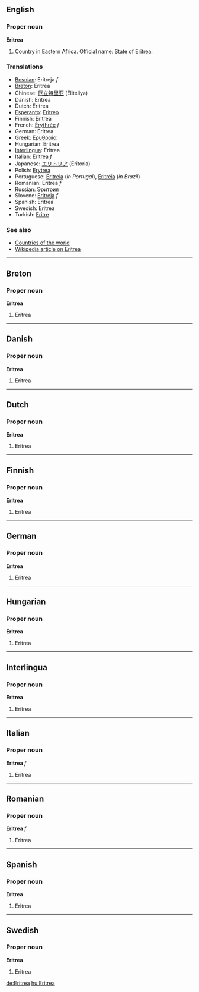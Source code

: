 ==English==
===Proper noun===
'''Eritrea'''

# Country in Eastern Africa. Official name: State of Eritrea.<!--encyclopedic info - does not belong in Wiktionary: Its capital city is [[Asmara]]. -->

===Translations===
*[[Bosnian]]: Eritreja ''f''
*[[Breton]]: Eritrea
*Chinese: [[厄立特里亚]] (Eliteliya)
*Danish: Eritrea
*Dutch: Eritrea
*[[Esperanto]]: [[Eritreo]]
*Finnish: Eritrea
*French: [[Érythrée]] ''f''
*German: Eritrea
*Greek: [[Ερυθραία]]
*Hungarian: Eritrea
*[[Interlingua]]: Eritrea
*Italian: Eritrea ''f''
*Japanese: [[エリトリア]] (Eritoria)
*Polish: [[Erytrea]]
*Portuguese: [[Eritreia]] (''in Portugal''), [[Eritréia]] (''in Brazil'')
*Romanian: Eritrea ''f''
*Russian: [[Эритрия]]
*Slovene: [[Eritreja]] ''f''
*Spanish: Eritrea
*Swedish: Eritrea
*Turkish: [[Eritre]]

===See also===
*[[Countries of the world]]
*[[w:Eritrea|Wikipedia article on Eritrea]]

----
==Breton==
===Proper noun===
'''Eritrea'''

#Eritrea

----
==Danish==
===Proper noun===
'''Eritrea'''

#Eritrea

----
==Dutch==
===Proper noun===
'''Eritrea'''

#Eritrea

----
==Finnish==
===Proper noun===
'''Eritrea'''

#Eritrea

----
==German==
===Proper noun===
'''Eritrea'''

#Eritrea

----
==Hungarian==
===Proper noun===
'''Eritrea'''

#Eritrea

----
==Interlingua==
===Proper noun===
'''Eritrea'''

#Eritrea

----
==Italian==
===Proper noun===
'''Eritrea''' ''f''

#Eritrea

----
==Romanian==
===Proper noun===
'''Eritrea''' ''f''

#Eritrea

----
==Spanish==
===Proper noun===
'''Eritrea'''

#Eritrea

----
==Swedish==
===Proper noun===
'''Eritrea'''

#Eritrea

[[de:Eritrea]]
[[hu:Eritrea]]